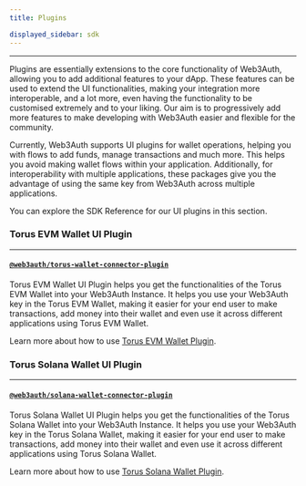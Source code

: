 ```yaml
---
title: Plugins

displayed_sidebar: sdk
---
```


---

Plugins are essentially extensions to the core functionality of Web3Auth, allowing you to add additional features to your dApp. These features can be
used to extend the UI functionalities, making your integration more interoperable, and a lot more, even having the functionality to be customised
extremely and to your liking. Our aim is to progressively add more features to make developing with Web3Auth easier and flexible for the community.

Currently, Web3Auth supports UI plugins for wallet operations, helping you with flows to add funds, manage transactions and much more. This helps you
avoid making wallet flows within your application. Additionally, for interoperability with multiple applications, these packages give you the
advantage of using the same key from Web3Auth across multiple applications.

You can explore the SDK Reference for our UI plugins in this section.

### Torus EVM Wallet UI Plugin

---

#### [`@web3auth/torus-wallet-connector-plugin`](./torus-wallet)

Torus EVM Wallet UI Plugin helps you get the functionalities of the Torus EVM Wallet into your Web3Auth Instance. It helps you use your Web3Auth key
in the Torus EVM Wallet, making it easier for your end user to make transactions, add money into their wallet and even use it across different
applications using Torus EVM Wallet.

Learn more about how to use [Torus EVM Wallet Plugin](./torus-wallet).

### Torus Solana Wallet UI Plugin

---

#### [`@web3auth/solana-wallet-connector-plugin`](./solana-wallet)

Torus Solana Wallet UI Plugin helps you get the functionalities of the Torus Solana Wallet into your Web3Auth Instance. It helps you use your Web3Auth
key in the Torus Solana Wallet, making it easier for your end user to make transactions, add money into their wallet and even use it across different
applications using Torus Solana Wallet.

Learn more about how to use [Torus Solana Wallet Plugin](./solana-wallet).
